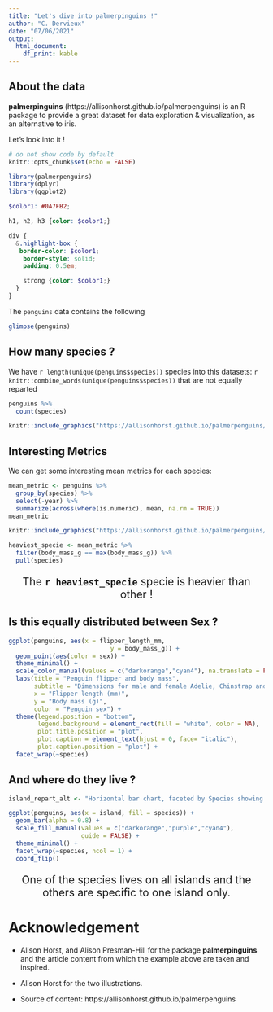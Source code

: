 ```yaml
---
title: "Let's dive into palmerpinguins !"
author: "C. Dervieux"
date: "07/06/2021"
output: 
  html_document: 
    df_print: kable
---
```


## About the data

**palmerpinguins** (https://allisonhorst.github.io/palmerpenguins) is an R package to provide a great dataset for data exploration & visualization, as an alternative to iris.

Let's look into it ! 

```r
# do not show code by default
knitr::opts_chunk$set(echo = FALSE)

library(palmerpenguins)
library(dplyr)
library(ggplot2)
```

```scss
$color1: #0A7FB2;

h1, h2, h3 {color: $color1;}

div {
  &.highlight-box {
   border-color: $color1;
    border-style: solid;
    padding: 0.5em;

    strong {color: $color1;}
  }
}
```

The `penguins` data contains the following 

```r
glimpse(penguins)
```

## How many species ? 

We have `r length(unique(penguins$species))` species into this datasets: `r knitr::combine_words(unique(penguins$species))` that are not equally reparted

```r
penguins %>% 
  count(species)
```

```r
knitr::include_graphics("https://allisonhorst.github.io/palmerpenguins/reference/figures/lter_penguins.png")
```

## Interesting Metrics

We can get some interesting mean metrics for each species:

```r
mean_metric <- penguins %>%
  group_by(species) %>%
  select(-year) %>%
  summarize(across(where(is.numeric), mean, na.rm = TRUE))
mean_metric
```

```r
knitr::include_graphics("https://allisonhorst.github.io/palmerpenguins/reference/figures/culmen_depth.png")
```

```r
heaviest_specie <- mean_metric %>%
  filter(body_mass_g == max(body_mass_g)) %>% 
  pull(species)
```


::: {.highlight-box style="text-align: center;font-size: 1.5em;"}
The **`r heaviest_specie`** specie is heavier than other ! 
:::

## Is this equally distributed between Sex ? 

```r
ggplot(penguins, aes(x = flipper_length_mm,
                            y = body_mass_g)) +
  geom_point(aes(color = sex)) +
  theme_minimal() +
  scale_color_manual(values = c("darkorange","cyan4"), na.translate = FALSE) +
  labs(title = "Penguin flipper and body mass",
       subtitle = "Dimensions for male and female Adelie, Chinstrap and Gentoo Penguins at Palmer Station LTER",
       x = "Flipper length (mm)",
       y = "Body mass (g)",
       color = "Penguin sex") +
  theme(legend.position = "bottom",
        legend.background = element_rect(fill = "white", color = NA),
        plot.title.position = "plot",
        plot.caption = element_text(hjust = 0, face= "italic"),
        plot.caption.position = "plot") +
  facet_wrap(~species)
```


## And where do they live ? 

```r
island_repart_alt <- "Horizontal bar chart, faceted by Species showing the number of penguins living on each island, Torgersen, Dream and Biscoe. Adelie lives on the three, whereas Gentoo on Biscoe and Chinstrap on Dream."
```

```r
ggplot(penguins, aes(x = island, fill = species)) +
  geom_bar(alpha = 0.8) +
  scale_fill_manual(values = c("darkorange","purple","cyan4"),
                    guide = FALSE) +
  theme_minimal() +
  facet_wrap(~species, ncol = 1) +
  coord_flip()
```

::: {.highlight-box style="text-align: center;font-size: 1.5em;"}
One of the species lives on all islands and the others are specific to one island only. 
:::

# Acknowledgement

* Alison Horst, and Alison Presman-Hill for the package **palmerpinguins** and the article content from which the example above are taken and inspired. 

* Alison Horst for the two illustrations. 

* Source of content: https://allisonhorst.github.io/palmerpenguins
